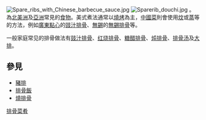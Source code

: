 {{Unreferenced |time=2010-03-13T08:08:56+00:00 }} 
[[File:Spare_ribs_with_Chinese_barbecue_sauce.jpg|thumb]]
[[File:Sparerib_douchi.jpg|thumb]]
{{commonscat|Ribs}}
{{来源请求|'''排骨'''又稱'''豬肋骨'''，是指[[豬|豬]]的[[肋骨|肋骨]]部位}}。為[[北美洲|北美洲]]及[[亞洲|亞洲]]常見的[[食物|食物]]。美式煮法通常以[[燒烤|燒烤]]為主，[[中國菜|中國菜]]則會使用[[炆|炆]]或[[蒸|蒸]]等的方法，例如[[廣東|廣東]][[點心|點心]]的[[豉汁排骨|豉汁排骨]]、[[無錫|無錫]]的[[無錫排骨|無錫排骨]]等。

一般家庭常见的排骨做法有[[豉汁排骨|豉汁排骨]]、[[红烧排骨|红烧排骨]]、[[糖醋排骨|糖醋排骨]]、[[炖排骨|炖排骨]]、[[排骨汤|排骨汤]]及[[大排|大排]]。

==參見==
*[[豬排|豬排]]
*[[排骨飯|排骨飯]]
*[[燒排骨|燒排骨]]

{{Ingredients-stub}}
{{粤菜}}
[[Category:排骨菜肴|]]